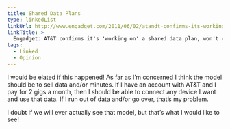 ```yaml
---
title: Shared Data Plans
type: linkedList
linkUrl: http://www.engadget.com/2011/06/02/atandt-confirms-its-working-on-a-shared-data-plan-wont-commit
linkTitle: >
  Engadget: AT&T confirms it's 'working on' a shared data plan, won't commit to a time frame
tags:
  - Linked
  - Opinion
---
```


I would be elated if this happened! As far as I’m concerned I think the model should be to sell data and/or minutes. If I have an account with AT&T and I pay for 2 gigs a month, then I should be able to connect any device I want and use that data. If I run out of data and/or go over, that’s my problem.

I doubt if we will ever actually see that model, but that’s what I would like to see!
